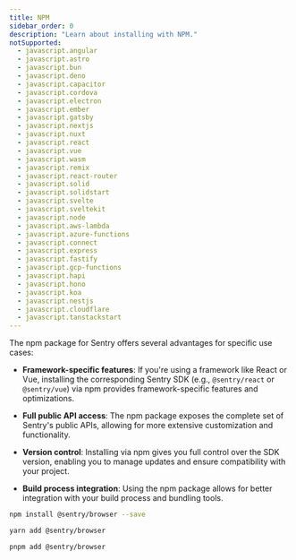 ```yaml
---
title: NPM
sidebar_order: 0
description: "Learn about installing with NPM."
notSupported:
  - javascript.angular
  - javascript.astro
  - javascript.bun
  - javascript.deno
  - javascript.capacitor
  - javascript.cordova
  - javascript.electron
  - javascript.ember
  - javascript.gatsby
  - javascript.nextjs
  - javascript.nuxt
  - javascript.react
  - javascript.vue
  - javascript.wasm
  - javascript.remix
  - javascript.react-router
  - javascript.solid
  - javascript.solidstart
  - javascript.svelte
  - javascript.sveltekit
  - javascript.node
  - javascript.aws-lambda
  - javascript.azure-functions
  - javascript.connect
  - javascript.express
  - javascript.fastify
  - javascript.gcp-functions
  - javascript.hapi
  - javascript.hono
  - javascript.koa
  - javascript.nestjs
  - javascript.cloudflare
  - javascript.tanstackstart
---
```


The npm package for Sentry offers several advantages for specific use cases:

- **Framework-specific features**: If you're using a framework like React or Vue, installing the corresponding Sentry SDK (e.g., `@sentry/react` or `@sentry/vue`) via npm provides framework-specific features and optimizations.

- **Full public API access**: The npm package exposes the complete set of Sentry's public APIs, allowing for more extensive customization and functionality.

- **Version control**: Installing via npm gives you full control over the SDK version, enabling you to manage updates and ensure compatibility with your project.

- **Build process integration**: Using the npm package allows for better integration with your build process and bundling tools.

```bash {tabTitle:npm}
npm install @sentry/browser --save
```

```bash {tabTitle:yarn}
yarn add @sentry/browser
```

```bash {tabTitle:pnpm}
pnpm add @sentry/browser
```
